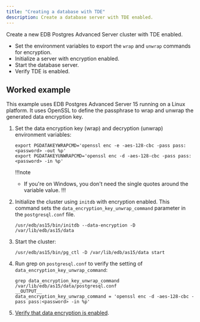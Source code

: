 ```yaml
---
title: "Creating a database with TDE" 
description: Create a database server with TDE enabled.
---
```


Create a new EDB Postgres Advanced Server cluster with TDE enabled. 

- Set the environment variables to export the `wrap` and `unwrap` commands for encryption. 
- Initialize a server with encryption enabled.
- Start the database server.
- Verify TDE is enabled.

## Worked example

This example uses EDB Postgres Advanced Server 15 running on a Linux platform. It uses OpenSSL to define the passphrase to wrap and unwrap the generated data encryption key.

1. Set the data encryption key (wrap) and decryption (unwrap) environment variables:

   ```shell
   export PGDATAKEYWRAPCMD='openssl enc -e -aes-128-cbc -pass pass:<password> -out %p'
   export PGDATAKEYUNWRAPCMD='openssl enc -d -aes-128-cbc -pass pass:<password> -in %p'
   ```

   !!!note
      - If you're on Windows, you don't need the single quotes around the variable value.
   !!!

1. Initialize the cluster using `initdb` with encryption enabled. This command sets the `data_encryption_key_unwrap_command` parameter in the `postgresql.conf` file.

   ```shell
   /usr/edb/as15/bin/initdb --data-encryption -D /var/lib/edb/as15/data 
   ```
   
1. Start the cluster:

   ```shell
   /usr/edb/as15/bin/pg_ctl -D /var/lib/edb/as15/data start
   ```

1. Run grep on `postgresql.conf` to verify the setting of `data_encryption_key_unwrap_command`: 

   ```shell
   grep data_encryption_key_unwrap_command /var/lib/edb/as15/data/postgresql.conf
   __OUTPUT__
   data_encryption_key_unwrap_command = 'openssl enc -d -aes-128-cbc -pass pass:<password> -in %p'
   ```

1.  [Verify that data encryption is enabled](verifying_tde).

